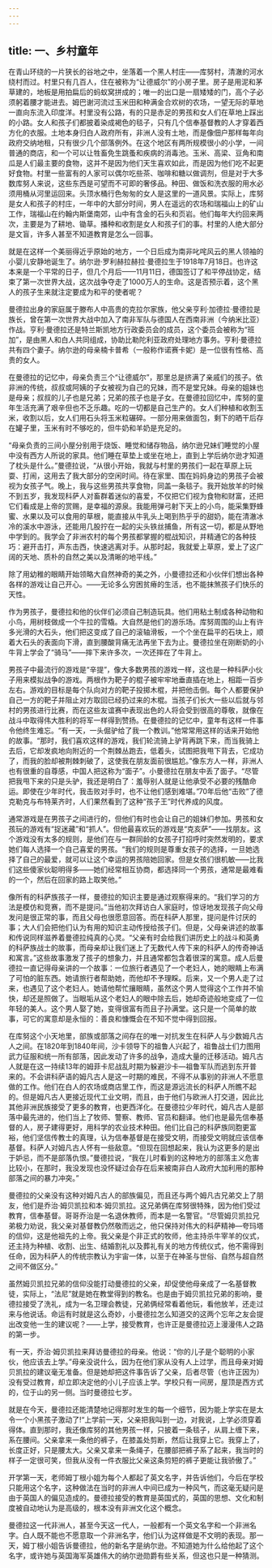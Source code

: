 ```yaml
---
---
---
```

title: 一、乡村童年
---



在青山环绕的一片狭长的谷地之中，坐落着一个黑人村庄——库努村，清澈的河水绕村而过。村里只有几百人，住在被称为“让德威尔”的小房子里。房子是用泥和茅草建的，地板是用拍扁后的蚂蚁窝拼成的；唯一的出口是一扇矮矮的门，高个子必须躬着腰才能进去。姆巴谢河流过玉米田和种满金合欢树的农场，一望无际的草地一直向东流入印度洋。村里没有公路，有的只是赤足的男孩和女人们在草地上踩出的小路。女人和孩子们都披着染成褐色的毯子，只有几个信奉基督教的人才穿着西方化的衣服。土地本身归白人政府所有，非洲人没有土地，而是像佃户那样每年向政府交纳地租，只有很少几个部落例外。在这个地区有两所规模很小的小学，一间普通的商店，和一个可以让牲畜免生跳蚤和疾病的消毒池。玉米、高梁、豆角和南瓜是人们最主要的食物，这并不是因为他们天生喜欢如此，而是因为他们吃不起更好食物。村里一些富有的人家可以偶尔吃些茶、咖啡和糖以做调剂，但是对于大多数库努人来说，这些东西是可望而不可即的奢侈品。种田、做饭和洗衣服的用水必须用桶从河里运回来。头顶水桶行色匆匆的女人是这里的一道风景。实际上，库努是女人和孩子的村庄，一年中的大部分时间，男人在遥远的农场和瑞福山上的矿山工作，瑞福山在约翰内斯堡南郊，山中有含金的石头和页岩。他们每年大约回来两次，主要是为了耕地、锄草。播种和收割是女人和孩子们的事。村里的人绝大部分是文盲，许多人甚至不知道教育是怎么一回事。



就是在这样一个美丽得近乎原始的地方，一个日后成为南非叱咤风云的黑人领袖的小婴儿安静地诞生了。纳尔逊·罗利赫拉赫拉·曼德拉生于1918年7月18日。也许这本来是一个平常的日子，但几个月后——11月11日，德国签订了和平停战协定，结束了第一次世界大战，这次战争夺走了1000万人的生命。这是否预示着，这个黑人的孩子生来就注定要成为和平的使者呢？

曼德拉出身的家庭属于滕布人中高贵的克拉尔家族，他父亲亨利·加德拉·曼德拉是族长，曾在第一次世界大战中加入了南非军队与德国人在西南非洲（今纳米比亚）作战。亨利·曼德拉还是特兰斯凯地方行政委员会的成员，这个委员会被称为“班加”，是由黑人和白人共同组成，协助比勒陀利亚政府处理地方事务。亨利·曼德拉共有四个妻子。纳尔逊的母亲楠卡普希（一般称作诺赛卡妮）是一位很有性格、高贵的女人。

在曼德拉的记忆中，母亲负责三个“让德威尔”，那里总是挤满了亲戚们的孩子。依非洲的传统，叔叔或阿姨的子女被视为自己的兄妹，而不是堂兄妹。母亲的姐妹也是母亲；叔叔的儿子也是兄弟；兄弟的孩子也是子女。在曼德拉回忆中，库努的童年生活充满了艰辛但也不乏乐趣。吃的一切都是自己生产的。女人们种植和收割玉米，收割以后，女人们用石头将玉米粒碾碎。一部分用来做面包，剩下的晒干后存在罐子里，玉米有时不够吃的，但牛奶和羊奶是充足的。

“母亲负责的三间小屋分别用于烧饭、睡觉和储存物品，纳尔逊兄妹们睡觉的小屋中没有西方人所说的家具。他们睡在草垫上或坐在地上，直到上学后纳尔逊才知道了枕头是什么。”曼德拉说，“从很小开始，我就与村里的男孩们一起在草原上玩耍、打闹，这用去了我大部分的空闲时间。待在家里、围在妈妈身边的男孩子会被视为女孩子气。晚上，我与这些男孩共享食物，同盖一条毯子。我开始放羊的时候不到五岁，我发现科萨人对畜群着迷似的喜爱，不仅把它们视为食物和财富，还把它们看成是上帝的赏赐，是幸福的源泉。我能用弹弓射下天上的小鸟，能采集野蜂蜜、水果以及可以食用的草根，能直接从牛乳头上喝到热乎乎的甜奶，能在清澈冰冷的溪水中游泳，还能用几股拧在一起的尖头铁丝捕鱼，所有这一切，都是从野地中学到的。我学会了非洲农村的每个男孩都掌握的棍战知识，并精通它的各种技巧：避开击打，声东击西，快速逃离对手。从那时起，我就爱上草原，爱上了这广阔的天地、质朴的自然之美以及清晰的地平线。”



除了用幼稚的眼睛开始领略大自然神奇的美之外，小曼德拉还和小伙伴们想出各种各样的游戏让自己开心。——无论多么穷困贫瘠的生活，也不能抹煞孩子们快乐的天性。

作为男孩子，曼德拉和他的伙伴们必须自己制造玩具。他们用粘土制成各种动物和小鸟，用树枝做成一个牛拉的雪橇。大自然是他们的游乐场。库努周围的山上有许多光滑的大石头，他们把这变成了自己的滚轴滑板，一个个坐在扁平的石块上，顺着大石头的表面向下滑，直到腰酸背痛无法再坐下去为止。曼德拉坐在刚断奶的小牛背上学会了“骑马”——摔下来许多次，一次还摔在了牛背上。

男孩子中最流行的游戏是“辛提”，像大多数男孩的游戏一样，这也是一种科萨小伙子用来模拟战争的游戏。两根作为靶子的棍子被牢牢地垂直插在地上，相距一百步左右。游戏的目标是每个队向对方的靶子投掷木棍，并把他击倒。每个人都要保护自己一方的靶子并阻止对方取回已经扔过来的木棍。当孩子们长大一些以后就与邻村的男孩进行比赛，而在这些友谊赛中表现出色的人将会受到很高的尊敬，就像在战斗中取得伟大胜利的将军一样得到赞扬。在曼德拉的记忆中，童年有这样一件事令他终生难忘。“有一天，一头倔驴给了我一个教训。”他常常用这样的话来开始他的故事。“那时，我们喜欢这样的游戏，我们轮流骑上驴背再跳下来，而当我骑上去后，它却发疯地向附近的一个荆棘丛跑去，低着头，试图把我甩下背去，它成功了，而我的脸却被荆棘刺破了，这使我在朋友面前很尴尬。”像东方人一样，非洲人也有很重的自尊感，中国人把这称为“面子”。小曼德拉在朋友中丢了面子。“尽管把我甩下来的只是头驴，我还是明白了：羞辱别人就是让他承受不必要的残酷命运。即使在少年时代，我击败对手时，也不让他们感到难堪。”70年后他“击败”了德克勒克与布特莱齐时，人们果然看到了这种“孩子王”时代养成的风度。



通常游戏是在男孩子之间进行的，但他们有时也会让自己的姐妹们参加。男孩和女孩玩的游戏有“捉迷藏”和“抓人”。但他最喜欢玩的游戏是“克亥萨”——找朋友。这个游戏没有太多的规则，是他们在与一群同龄的女孩子打招呼时突然发明的，要求她们每人选择一个自己喜爱的男孩。“我们的规则是尊重女孩子的选择，一旦她选择了自己的最爱，就可以让这个幸运的男孩陪她回家。但是女孩们很机敏——比我们这些傻家伙聪明得多——她们经常相互协商，都选择同一个男孩，通常是最难看的一个，然后在回家的路上取笑他。”





像所有的科萨族孩子一样，曼德拉的知识主要是通过观察得来的。“我们学习的方法是模仿和竞赛，而不是提问。”当他初次拜访白人家庭时，惊讶地发现孩子向父母发问是很正常的事，而且父母也很愿意回答。而在科萨人那里，提问是件讨厌的事；大人们会把他们认为有用的知识主动传授给孩子们。但是，父母亲讲述的故事和传说同样滋养着曼德拉纯真的心灵。“父亲有时会给我们讲历史上的战斗和英勇的科萨族战士的故事，而母亲却让我们迷上了无数代人传下来的科萨人的传奇神话和寓言。”这些故事激发了孩子的想象力，并且通常都包含着很深的寓意。成人后曼德拉一直记得母亲讲的一个故事：一位旅行者遇见了一个老妇人，她的眼睛上布满了可怕的脏东西。她请旅行者帮助她，而他却不予理睬。后来，又一个男人走了过来，也遇见了这个老妇人。她请他帮忙攘眼睛，虽然这个男人觉得这个工作并不愉快，却还是照做了。当眼垢从这个老妇人的眼中除去后，她却奇迹般地变成了一位年轻的美人。这个男人娶了她，变得很富有而且子孙满堂。这只是一个简单的故事，可它的寓意却是永恒的：善良和慷慨会在不知不觉中得到回报。



在库努这个小天地里，部族或部落之间存在的唯一对抗发生在科萨人与少数姆凡古人之间。在1820年到1840年间，沙卡领导下的祖鲁人兴起了，祖鲁战士们力图用武力征服和统一所有部落，因此发动了许多的战争，造成大量的迁移活动。姆凡古人就是在这一持续13年的姆菲卡尼战乱时期为躲避沙卡—祖鲁军队而逃到东开普来的。不会讲科萨语的姆凡古人是这一时期的难民，不得不从事别的非洲人不愿意做的工作。他们在白人的农场或商店里工作，而这是源远流长的科萨人所瞧不起的。但是姆凡古人更接近现代工业文明，而且，由于他们与欧洲人打交道，因此比其他非洲民族接受了更多的教育，也更西洋化。在曼德拉少年时代，姆凡古人是部落中最先进的，他们当上了牧师、警察、教师、官员和翻译。他们也是最先信奉基督的人，房子建得更好，用科学的农业技术种田。他们比自己的科萨族同胞更富裕，他们坚信传教士的真理，认为信奉基督是在接受文明，而接受文明就应该信奉基督。科萨人对姆凡古人怀有一些敌意。“但现在回想起来，我认为这更多的是出于妒忌，而不是部落仇恨。”曼德拉说，“我在儿时看到的这种地方的部落主义危害比较小，在那时，我没发现也没怀疑过会存在后来被南非白人政府大加利用的那种部落之间的暴力冲突。”

曼德拉的父亲没有这种对姆凡古人的部族偏见，而且还与两个姆凡古兄弟交上了朋友，他们是乔治·姆贝凯拉和本·姆贝凯拉。这兄弟俩在库努很特殊，因为他们受过教育，信奉基督。哥哥乔治是一名退休教师，而本是一名警官。“尽管姆贝凯拉兄弟极力劝说，我父亲对基督教仍然敬而远之，他只保持对伟大的科萨精神—夸玛塔的信仰，这是他祖先的上帝。我父亲是个非正式的牧师，他主持杀牛宰羊的仪式，还主持为种植、收割、出生、结婚割礼以及葬礼有关的地方传统仪式，他不需得到任命，因为科萨人的传统宗教认为宇宙一体，以至于在神圣与世俗、自然与超自然之间不做区分。”



虽然姆贝凯拉兄弟的信仰没能打动曼德拉的父亲，却促使他母亲成了一名基督教徒，实际上，“法尼”就是她在教堂得到的教名。也是由于姆贝凯拉兄弟的影响，曼德拉接受了洗礼，成为一名卫理会教徒，兄弟俩经常看着他玩，看他放羊，还走过来与他说话。命运有时就是这么奇妙，小曼德拉怎么知道交的这两个忘年之友会提出改变他一生的建议呢？——上学，接受教育，也许正是曼德拉迈上漫漫伟人之路的第一步。

有一天，乔治·姆贝凯拉来拜访曼德拉的母亲。他说：“你的儿子是个聪明的小家伙，他应该去上学。”母亲没说什么，因为在他们家从没有人上过学，而且母亲对姆贝凯拉的建议毫无准备。但是她却把这件事告诉了父亲，后者尽管（也许正因为）没有受过教育，却立即决定他的小儿子应该上学。学校只有一间房，屋顶是西方式的，位于山的另一侧。当时曼德拉七岁。





就是在今天，曼德拉还能清楚地记得那时发生的每一个细节，因为能上学实在是太令一个小黑孩子激动了!“上学前一天，父亲把我叫到一边，对我说，上学必须穿着得体。直到那时，我还像库努的其他男孩一样，只披着一条毯子，从肩上缠下来，系在腰间。父亲拿来一条他的裤子，在膝盖处剪断，然后让我穿上它。我穿上了，长度正好，只是腰太大。父亲又拿来一条绳子，在腰部把裤子系了起来，我当时的样子一定很可笑，但我从没有一件衣服比父亲这条剪短的裤子更能让我骄傲了。”

开学第一天，老师姆丁根小姐为每个人都起了英文名字，并告诉他们，今后在学校只能用这个名字，这种做法在当时的非洲人中间已成为一种风气，而这毫无疑问是由于英国人的偏见造成的。曼德拉接受的教育是英国式的，英国的思想、文化和制度被自动地认为是高级的，根本没有非洲文化这个概念。

曼德拉这一代非洲人，甚至今天这一代人，一般都有一个英文名字和一个非洲名字。白人既不能也不愿意取一个非洲名字，他们认为这样做是不文明的表现。那一天，姆丁根小姐告诉曼德拉，他的新名字是纳尔逊。不知道她为什么给他起了这个名字，或许她与英国海军英雄伟大的纳尔逊勋爵有些关系，但这也只是一种猜测。
